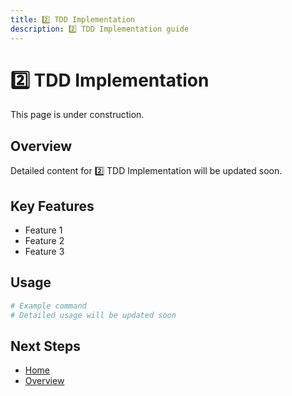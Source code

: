 ```yaml
---
title: 2️⃣ TDD Implementation
description: 2️⃣ TDD Implementation guide
---
```


# 2️⃣ TDD Implementation

This page is under construction.

## Overview

Detailed content for 2️⃣ TDD Implementation will be updated soon.

## Key Features

- Feature 1
- Feature 2
- Feature 3

## Usage

```bash
# Example command
# Detailed usage will be updated soon
```

## Next Steps

- [Home](/en)
- [Overview](/en/introduction/overview)
